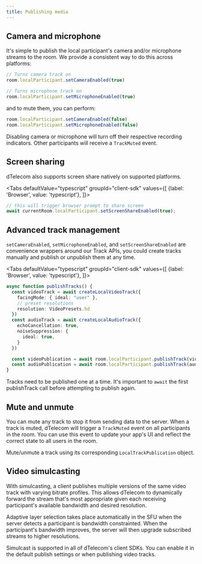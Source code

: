 ```yaml
---
title: Publishing media
---
```


## Camera and microphone

It's simple to publish the local participant's camera and/or microphone streams to the room.
We provide a consistent way to do this across platforms:

```typescript
// Turns camera track on
room.localParticipant.setCameraEnabled(true)

// Turns microphone track on
room.localParticipant.setMicrophoneEnabled(true)
```

and to mute them, you can perform:

```typescript
room.localParticipant.setCameraEnabled(false)
room.localParticipant.setMicrophoneEnabled(false)
```

Disabling camera or microphone will turn off their respective recording indicators. Other participants will receive a `TrackMuted` event.

## Screen sharing

dTelecom also supports screen share natively on supported platforms.

<Tabs
  defaultValue="typescript"
  groupId="client-sdk"
  values={[
    {label: 'Browser', value: 'typescript'},
  ]}>

  <TabItem value="typescript">

```typescript title="TypeScript"
// this will trigger browser prompt to share screen
await currentRoom.localParticipant.setScreenShareEnabled(true);
```

  </TabItem>
</Tabs>

## Advanced track management

`setCameraEnabled`, `setMicrophoneEnabled`, and `setScreenShareEnabled` are convenience wrappers around our Track APIs, you could create tracks manually and publish or unpublish them at any time.

<Tabs
  defaultValue="typescript"
  groupId="client-sdk"
  values={[
    {label: 'Browser', value: 'typescript'},
  ]}>

  <TabItem value="typescript">

  ```typescript title="TypeScript"
  async function publishTracks() {
    const videoTrack = await createLocalVideoTrack({
      facingMode: { ideal: "user" },
      // preset resolutions
      resolution: VideoPresets.hd
    })
    const audioTrack = await createLocalAudioTrack({
      echoCancellation: true,
      noiseSuppression: {
        ideal: true,
      }
    })

    const videoPublication = await room.localParticipant.publishTrack(videoTrack)
    const audioPublication = await room.localParticipant.publishTrack(audioTrack)
  }
  ```

  Tracks need to be published one at a time. It's important to `await` the first publishTrack call before attempting to publish again.

  </TabItem>

</Tabs>

## Mute and unmute

You can mute any track to stop it from sending data to the server. When a track is muted, dTelecom will trigger a `TrackMuted` event on all participants in the room. You can use this event to update your app's UI and reflect the correct state to all users in the room.

Mute/unmute a track using its corresponding `LocalTrackPublication` object.

## Video simulcasting

With simulcasting, a client publishes multiple versions of the same video track with varying bitrate profiles. This allows dTelecom to dynamically forward the stream that's most appropriate given each receiving participant's available bandwidth and desired resolution.

Adaptive layer selection takes place automatically in the SFU when the server detects a participant is bandwidth constrainted. When the participant's bandwidth improves, the server will then upgrade subscribed streams to higher resolutions.

Simulcast is supported in all of dTelecom's client SDKs. You can enable it in the default publish settings or when publishing video tracks.
